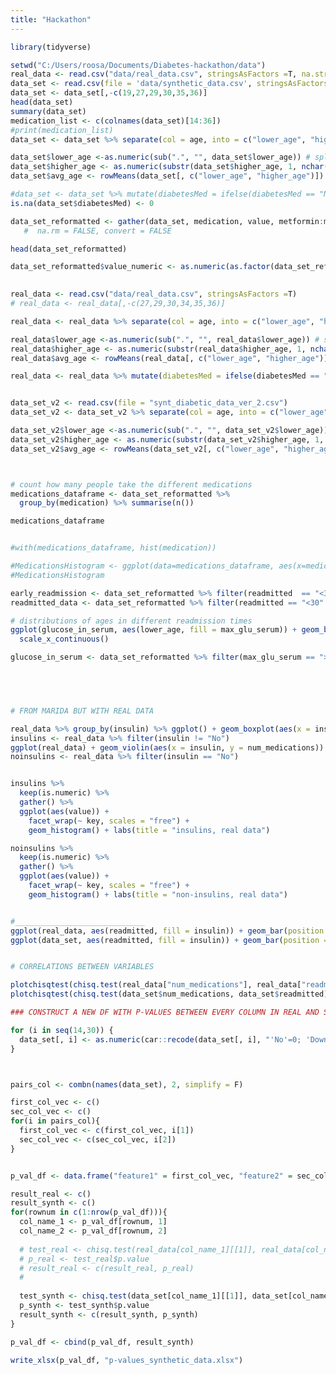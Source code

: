 ```yaml
---
title: "Hackathon"
---
```



```r
library(tidyverse)

setwd("C:/Users/roosa/Documents/Diabetes-hackathon/data")
real_data <- read.csv("data/real_data.csv", stringsAsFactors =T, na.strings =  "NA")
data_set <- read.csv(file = 'data/synthetic_data.csv', stringsAsFactors = T, na.strings = "NA")
data_set <- data_set[,-c(19,27,29,30,35,36)]
head(data_set)
summary(data_set) 
medication_list <- c(colnames(data_set)[14:36])
#print(medication_list)
data_set <- data_set %>% separate(col = age, into = c("lower_age", "higher_age"), sep = "-")

data_set$lower_age <-as.numeric(sub(".", "", data_set$lower_age)) # split ages 
data_set$higher_age <- as.numeric(substr(data_set$higher_age, 1, nchar(data_set$higher_age)-1))
data_set$avg_age <- rowMeans(data_set[, c("lower_age", "higher_age")]) # create column with the avg age

#data_set <- data_set %>% mutate(diabetesMed = ifelse(diabetesMed == "No", 0,1)) # modify diabetesMed to 0/1 instead of Yes/No
is.na(data_set$diabetesMed) <- 0

data_set_reformatted <- gather(data_set, medication, value, metformin:metformin.pioglitazone, na.rm = TRUE)
   #  na.rm = FALSE, convert = FALSE 

head(data_set_reformatted)  

data_set_reformatted$value_numeric <- as.numeric(as.factor(data_set_reformatted))
                                                            

```

```r
real_data <- read.csv("data/real_data.csv", stringsAsFactors =T)
# real_data <- real_data[,-c(27,29,30,34,35,36)]

real_data <- real_data %>% separate(col = age, into = c("lower_age", "higher_age"), sep = "-")

real_data$lower_age <-as.numeric(sub(".", "", real_data$lower_age)) # split ages 
real_data$higher_age <- as.numeric(substr(real_data$higher_age, 1, nchar(real_data$higher_age)-1))
real_data$avg_age <- rowMeans(real_data[, c("lower_age", "higher_age")]) # create column with the avg age

real_data <- real_data %>% mutate(diabetesMed = ifelse(diabetesMed == "No", 0,1)) # modify diabetesMed to 0/1 instead of Yes/No



```

```r
data_set_v2 <- read.csv(file = "synt_diabetic_data_ver_2.csv")
data_set_v2 <- data_set_v2 %>% separate(col = age, into = c("lower_age", "higher_age"), sep = "-")

data_set_v2$lower_age <-as.numeric(sub(".", "", data_set_v2$lower_age)) # split ages 
data_set_v2$higher_age <- as.numeric(substr(data_set_v2$higher_age, 1, nchar(data_set_v2$higher_age)-1))
data_set_v2$avg_age <- rowMeans(data_set_v2[, c("lower_age", "higher_age")]) # create column with the avg age




```


```r
# count how many people take the different medications 
medications_dataframe <- data_set_reformatted %>%  
  group_by(medication) %>% summarise(n()) 

medications_dataframe 


#with(medications_dataframe, hist(medication))

#MedicationsHistogram <- ggplot(data=medications_dataframe, aes(x=medications_dataframe$medication, y=medications_dataframe$n())) + geom_bar()
#MedicationsHistogram

```


```r

early_readmission <- data_set_reformatted %>% filter(readmitted  == "<30")
readmitted_data <- data_set_reformatted %>% filter(readmitted == "<30" | readmitted == ">30")

# distributions of ages in different readmission times
ggplot(glucose_in_serum, aes(lower_age, fill = max_glu_serum)) + geom_bar(position = "dodge") +
  scale_x_continuous()

glucose_in_serum <- data_set_reformatted %>% filter(max_glu_serum == ">200" | max_glu_serum == ">300" | max_glu_serum == "Norm")



 
```



```r
# FROM MARIDA BUT WITH REAL DATA

real_data %>% group_by(insulin) %>% ggplot() + geom_boxplot(aes(x = insulin,y = time_in_hospital))
insulins <- real_data %>% filter(insulin != "No")
ggplot(real_data) + geom_violin(aes(x = insulin, y = num_medications))
noinsulins <- real_data %>% filter(insulin == "No")


insulins %>%
  keep(is.numeric) %>% 
  gather() %>% 
  ggplot(aes(value)) +
    facet_wrap(~ key, scales = "free") +
    geom_histogram() + labs(title = "insulins, real data")

noinsulins %>%
  keep(is.numeric) %>% 
  gather() %>% 
  ggplot(aes(value)) +
    facet_wrap(~ key, scales = "free") +
    geom_histogram() + labs(title = "non-insulins, real data")


#_____________________________
ggplot(real_data, aes(readmitted, fill = insulin)) + geom_bar(position = "fill")  # readmitted with insulin information --> REAL DATA
ggplot(data_set, aes(readmitted, fill = insulin)) + geom_bar(position = "fill")  # readmitted with insulin information --> SYNTH DATA



```


```r
# CORRELATIONS BETWEEN VARIABLES

plotchisqtest(chisq.test(real_data["num_medications"], real_data["readmitted"]))
plotchisqtest(chisq.test(data_set$num_medications, data_set$readmitted))

### CONSTRUCT A NEW DF WITH P-VALUES BETWEEN EVERY COLUMN IN REAL AND SYNTH DATA

for (i in seq(14,30)) {
  data_set[, i] <- as.numeric(car::recode(data_set[, i], "'No'=0; 'Down'=1; 'Steady'=2; 'Up'=3"))
}



pairs_col <- combn(names(data_set), 2, simplify = F) 

first_col_vec <- c()
sec_col_vec <- c()
for(i in pairs_col){
  first_col_vec <- c(first_col_vec, i[1])
  sec_col_vec <- c(sec_col_vec, i[2])
}


p_val_df <- data.frame("feature1" = first_col_vec, "feature2" = sec_col_vec)

result_real <- c()
result_synth <- c()
for(rownum in c(1:nrow(p_val_df))){
  col_name_1 <- p_val_df[rownum, 1]
  col_name_2 <- p_val_df[rownum, 2]
  
  # test_real <- chisq.test(real_data[col_name_1][[1]], real_data[col_name_2][[1]])
  # p_real <- test_real$p.value
  # result_real <- c(result_real, p_real)
  # 
  
  test_synth <- chisq.test(data_set[col_name_1][[1]], data_set[col_name_2][[1]])
  p_synth <- test_synth$p.value
  result_synth <- c(result_synth, p_synth)
}

p_val_df <- cbind(p_val_df, result_synth)

write_xlsx(p_val_df, "p-values_synthetic_data.xlsx")




```





















